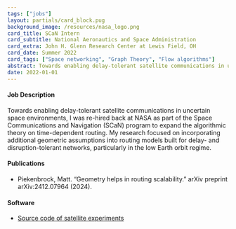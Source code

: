 ```yaml
---
tags: ["jobs"]
layout: partials/card_block.pug
background_image: /resources/nasa_logo.png
card_title: SCaN Intern
card_subtitle: National Aeronautics and Space Administration
card_extra: John H. Glenn Research Center at Lewis Field, OH
card_date: Summer 2022
card_tags: ["Space networking", "Graph Theory", "Flow algorithms"]
abstract: Towards enabling delay-tolerant satellite communications in uncertain space environments, I was re-hired back at NASA as part of the Space Communications and Navigation (SCaN) program to expand the algorithmic theory on time-dependent routing.
date: 2022-01-01
---
```

:::{.flex .items-center .px-2 .py-1 .bg-gray-100}
<h4 class="font-bold bg-gray-100"> Job Description </h4>
:::

:::{.p-2 .overflow-auto .px-4 .py-2 .bg-white-100 .prose-md}

Towards enabling delay-tolerant satellite communications in uncertain space environments, I was re-hired back at NASA as part of the Space Communications and Navigation (SCaN) program to expand the algorithmic theory on time-dependent routing. My research focused on incorporating additional geometric assumptions into routing models built for delay- and disruption-tolerant networks, particularly in the low Earth orbit regime.

::: 

:::{.flex .items-center .px-2 .py-1 .bg-gray-100}
<h4 class="font-bold bg-gray-100"> Publications </h4>
:::

:::{.p-2 .overflow-auto .px-4 .py-2 .bg-white-100}
:::{.bullet_list .text-sm .ml-2 .mt-1 .lisc-desc .space-y-2 .prose-md style="list-style-type: disc !important;"}
  - Piekenbrock, Matt. "Geometry helps in routing scalability." arXiv preprint arXiv:2412.07964 (2024).
:::
:::

:::{.flex .items-center .px-2 .py-1 .bg-gray-100}
<h4 class="font-bold bg-gray-100"> Software </h4>
:::

:::{.p-2 .overflow-auto .px-4 .py-2 .bg-white-100 .prose-md}

:::{.bullet_list .ml-2 .mt-1 .lisc-desc .space-y-2 .prose-md style="list-style-type: disc !important;"}
  - [Source code of satellite experiments](https://github.com/peekxc/geom_dtn/)
:::

:::